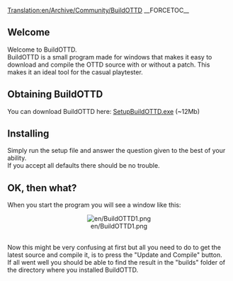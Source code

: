 [[Translation:en/Archive/Community/BuildOTTD]]
__FORCETOC__

== Welcome ==
Welcome to BuildOTTD.<br>
BuildOTTD is a small program made for windows that makes it easy to download and compile the OTTD source with or without a patch.
This makes it an ideal tool for the casual playtester.

== Obtaining BuildOTTD ==
You can download BuildOTTD here: [http://rapidshare.com/files/31876033/SetupBuildOTTD.exe.html SetupBuildOTTD.exe] (~12Mb)

== Installing ==
Simply run the setup file and answer the question given to the best of your ability.<br>
If you accept all defaults there should be no trouble.
{{en/Warning|Always choose a path without spaces in it.<br> This is a limitation in the underlying tools used by BuildOTTD.}}

== OK, then what? ==
When you start the program you will see a window like this:<br>
<center>[[File:en/BuildOTTD1.png]]</center><br>
Now this might be very confusing at first but all you need to do to get the latest source and compile it, is to press the "Update and Compile" button.<br>
If all went well you should be able to find the result in the "builds" folder of the directory where you installed BuildOTTD.